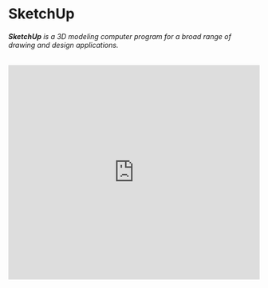 
# SketchUp

###### **SketchUp** is a 3D modeling computer program for a broad range of drawing and design applications.

<Bleed>
  <iframe
    width="100%"
    height="430"
    src="https://www.youtube.com/embed/B8_oo0wxKB8"
    frameborder="0"
    allow="accelerometer; autoplay; clipboard-write; encrypted-media; gyroscope; picture-in-picture"
    allowfullscreen
  />
</Bleed>

<Callout emoji="⚠️">SketchUp runs best of a device with a mouse and keyboard, and within a modern browser such as Firefox or Chrome. Full system requirements are available below.</Callout>

For anything spatial or architectural, where exact measurements are needed to create your model, SketchUp is a great tool to use.

| Supported filetypes        | System requirements |  Downloads |
| :------------------------- | :-----------------: | ----------: |
| STL (best for 3D printing), DAE ,SKP, DWG, DXF, JPG + PNG (for textures and images) |    Title    | Here's this |
| Paragraph     |    Text     |    And more |
| Strikethrough |             |    ~~Text~~ |

Then, add the locale codes to your file extensions (required for the default locale too):

```plaintext
/pages
  index.en.md
  index.zh.md
  index.de.md
  meta.en.json
  meta.zh.json
  meta.de.json
  ...
```

Finally, add the `i18n` option to your `theme.config.js` to configure the language dropdown:

```jsx
i18n: [
  { locale: 'en', text: 'English' },
  { locale: 'zh', text: '中文' },
  { locale: 'de', text: 'Deutsch' },
  { locale: 'ar', text: 'العربية', direction: 'rtl' },
]
```
